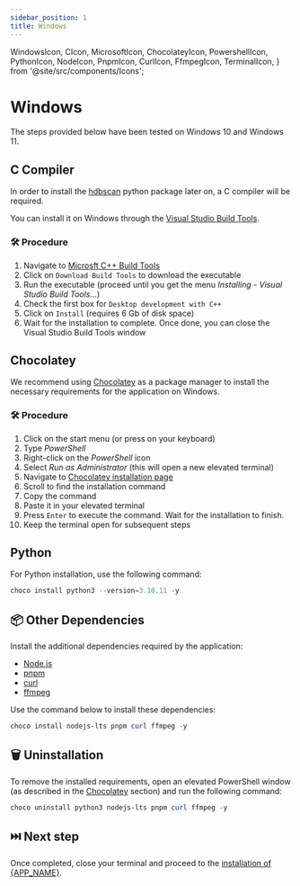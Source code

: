 ```yaml
---
sidebar_position: 1
title: Windows
---
```


  WindowsIcon,
  CIcon,
  MicrosoftIcon,
  ChocolateyIcon,
  PowershellIcon,
  PythonIcon,
  NodeIcon,
  PnpmIcon,
  CurlIcon,
  FfmpegIcon,
  TerminalIcon,
} from '@site/src/components/Icons';

# <WindowsIcon /> Windows

The steps provided below have been tested on <WindowsIcon /> Windows 10
and <WindowsIcon /> Windows 11.

## <CIcon /> C Compiler

In order to install the
[hdbscan](https://github.com/scikit-learn-contrib/hdbscan) python package later
on, a C compiler will be required.

You can install it on <WindowsIcon /> Windows through the [Visual Studio Build
Tools](https://visualstudio.microsoft.com/visual-cpp-build-tools/).

### 🛠️ Procedure

1. Navigate to <MicrosoftIcon /> [Microsft C++ Build
   Tools](https://visualstudio.microsoft.com/visual-cpp-build-tools/)
2. Click on `Download Build Tools` to download the executable
3. Run the executable (proceed until you get the menu _Installing - Visual
   Studio Build Tools..._)
4. Check the first box for `Desktop development with C++`
5. Click on `Install` (requires 6 Gb of disk space)
6. Wait for the installation to complete. Once done, you can close the Visual
   Studio Build Tools window

## <ChocolateyIcon /> Chocolatey

We recommend using <ChocolateyIcon /> [Chocolatey](https://chocolatey.org/) as
a package manager to install the necessary requirements for the application
on <WindowsIcon /> Windows.

### 🛠️ Procedure

1. Click on the start menu (or press <WinKey /> on your keyboard)
2. Type _<PowershellIcon /> PowerShell_
3. Right-click on the _<PowershellIcon /> PowerShell_ icon
4. Select _Run as Administrator_ (this will open a new elevated terminal)
5. Navigate to <ChocolateyIcon /> [Chocolatey installation
   page](https://chocolatey.org/install)
6. Scroll to find the installation command
7. Copy the command
8. Paste it in your elevated terminal
9. Press `Enter` to execute the command. Wait for the installation to finish.
10. Keep the terminal open for subsequent steps

## <PythonIcon /> Python

For <PythonIcon /> Python installation, use the following command:

```powershell
choco install python3 --version=3.10.11 -y
```

## 📦 Other Dependencies

Install the additional dependencies required by the application:

- <NodeIcon /> [Node.js](https://nodejs.org/)
- <PnpmIcon /> [pnpm](https://pnpm.io/)
- <CurlIcon /> [curl](https://curl.se/)
- <FfmpegIcon /> [ffmpeg](https://www.ffmpeg.org/)

Use the command below to install these dependencies:

```powershell
choco install nodejs-lts pnpm curl ffmpeg -y
```

## 🗑️ Uninstallation

To remove the installed requirements, open an elevated <PowershellIcon />
PowerShell window (as described in the <ChocolateyIcon />
[Chocolatey](#-chocolatey) section) and run the following command:

```powershell
choco uninstall python3 nodejs-lts pnpm curl ffmpeg -y
```

## ⏭️ Next step

Once completed, close your <TerminalIcon /> terminal and proceed to the
[installation of {APP_NAME}](../application).
